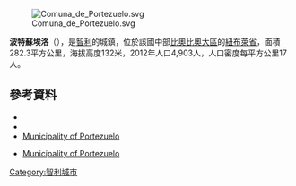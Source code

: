 [[Image:Comuna_de_Portezuelo.svg|right]]

{{Coord|36|32|S|72|26|W|display=title}}

'''波特蘇埃洛'''（{{lang-es|Portezuelo}}），是[[智利|智利]]的城鎮，位於該國中部[[比奧比奧大區|比奧比奧大區]]的[[紐布萊省|紐布萊省]]，面積282.3平方公里，海拔高度132米，2012年人口4,903人，人口密度每平方公里17人。

==參考資料==
*{{cite web|url=http://www.municipalidaddeportezuelo.cl/|title=Municipality of Portezuelo|accessdate=28 July 2010|language=es|archive-date=2015-05-20|archive-url=https://web.archive.org/web/20150520044607/http://municipalidaddeportezuelo.cl/|dead-url=no}}
*{{cite web |url= http://www.ine.cl/canales/chile_estadistico/censos_poblacion_vivienda/censo_pobl_vivi.php |title= National Statistics Institute |accessdate= 28 July 2010 |language= es |archive-date= 2010-11-13 |archive-url= https://web.archive.org/web/20101113145023/http://www.ine.cl/canales/chile_estadistico/censos_poblacion_vivienda/censo_pobl_vivi.php |dead-url= no }}
*[http://www.municipalidaddeportezuelo.cl/ Municipality of Portezuelo] {{Wayback|url=http://www.municipalidaddeportezuelo.cl/ |date=20150520044607 }}
* {{es icon}} [http://www.municipalidaddeportezuelo.cl/ Municipality of Portezuelo] {{Wayback|url=http://www.municipalidaddeportezuelo.cl/ |date=20150520044607 }}

{{Chile-geo-stub}}
[[Category:智利城市|Category:智利城市]]